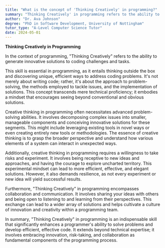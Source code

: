 ```yaml
---
title: "What is the concept of 'Thinking Creatively' in programming?"
summary: "Thinking Creatively' in programming refers to the ability to devise innovative solutions to coding problems or tasks."
author: "Dr. Ava Johnson"
degree: "PhD in Software Development, University of Nottingham"
tutor_type: "A-Level Computer Science Tutor"
date: 2024-05-01
---
```


**Thinking Creatively in Programming**

In the context of programming, "Thinking Creatively" refers to the ability to generate innovative solutions to coding challenges and tasks. 

This skill is essential in programming, as it entails thinking outside the box and discovering unique, efficient ways to address coding problems. It's not merely about writing code; rather, it's about the approach to problem-solving, the methods employed to tackle issues, and the implementation of solutions. This concept transcends mere technical proficiency; it embodies a mindset that encourages seeing beyond conventional and obvious solutions.

Creative thinking in programming often necessitates advanced problem-solving abilities. It involves decomposing complex issues into smaller, manageable components and conceiving innovative solutions for these segments. This might include leveraging existing tools in novel ways or even creating entirely new tools or methodologies. The essence of creative thinking is to grasp the broader perspective and understand how various elements of a system can interact in unexpected ways.

Additionally, creative thinking in programming requires a willingness to take risks and experiment. It involves being receptive to new ideas and approaches, and having the courage to explore uncharted territory. This experimental mindset can lead to more efficient, effective, and elegant solutions. However, it also demands resilience, as not every experiment or new idea will yield successful results.

Furthermore, "Thinking Creatively" in programming encompasses collaboration and communication. It involves sharing your ideas with others and being open to listening to and learning from their perspectives. This exchange can lead to a wider array of solutions and helps cultivate a culture of innovation and creativity within a programming team.

In summary, "Thinking Creatively" in programming is an indispensable skill that significantly enhances a programmer's ability to solve problems and develop efficient, effective code. It extends beyond technical expertise; it involves embracing innovation, risk-taking, and collaboration as fundamental components of the programming process.
    
